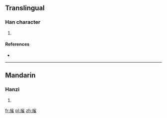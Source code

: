 ==Translingual==

===Han character===
{{Han char|rn=86|rad=火|as=10|sn=14|four=|canj=FFOG}}

# {{defn|Han|sort=火10}}

====References====
* {{Han ref|kx=0680.330|dkj=19344|hdz=32228.120|uh=71A6|ud=29094}}

----

==Mandarin==

===Hanzi===
{{cmn-hanzi|pin=[[jué]] ([[jue2]])|wg=chüeh<sup>2</sup>}}

# {{defn|lang=cmn|sort=火10}}

[[fr:熦]]
[[pl:熦]]
[[zh:熦]]